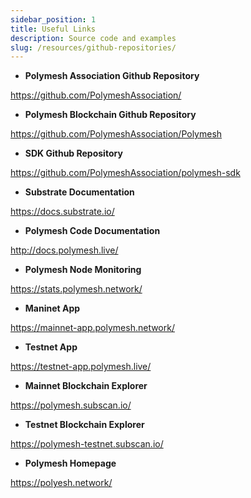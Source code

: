 ```yaml
---
sidebar_position: 1
title: Useful Links
description: Source code and examples
slug: /resources/github-repositories/
---
```


- **Polymesh Association Github Repository**

https://github.com/PolymeshAssociation/

- **Polymesh Blockchain Github Repository**

https://github.com/PolymeshAssociation/Polymesh

- **SDK Github Repository**

https://github.com/PolymeshAssociation/polymesh-sdk

- **Substrate Documentation**

https://docs.substrate.io/

- **Polymesh Code Documentation**

http://docs.polymesh.live/

- **Polymesh Node Monitoring**

https://stats.polymesh.network/

- **Maninet App**

https://mainnet-app.polymesh.network/

- **Testnet App**

https://testnet-app.polymesh.live/

- **Mainnet Blockchain Explorer**

https://polymesh.subscan.io/

- **Testnet Blockchain Explorer**

https://polymesh-testnet.subscan.io/

- **Polymesh Homepage**

https://polyesh.network/
